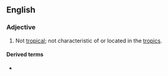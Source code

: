 {{also|nontropical}}
==English==

===Adjective===
{{en-adj|-}}

# Not [[tropical]]; not characteristic of or located in the [[tropics]].

====Derived terms====
* {{l|en|non-tropical sprue}}